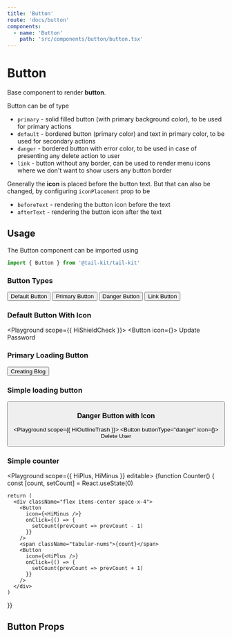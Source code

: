```yaml
---
title: 'Button'
route: 'docs/button'
components:
  - name: 'Button'
    path: 'src/components/button/button.tsx'
---
```



# Button

Base component to render **button**.

Button can be of type

- `primary` - solid filled button (with primary background color), to be used for primary actions
- `default` - bordered button (primary color) and text in primary color, to be used for secondary actions
- `danger` - bordered button with error color, to be used in case of presenting any delete action to user
- `link` - button without any border, can be used to render menu icons where we don't want to show users any button border

Generally the **icon** is placed before the button text. But that can also be changed, by configuring `iconPlacement` prop to be

- `beforeText` - rendering the button icon before the text
- `afterText` - rendering the button icon after the text

## Usage

The Button component can be imported using

```jsx
import { Button } from '@tail-kit/tail-kit'
```

### Button Types

<Playground>
  <div className="flex items-center space-x-4">
    <Button>Default Button</Button>
    <Button buttonType="primary">Primary Button</Button>
    <Button buttonType="danger">Danger Button</Button>
    <Button buttonType="link">Link Button</Button>
  </div>
</Playground>

### Default Button With Icon

<Playground  scope={{ HiShieldCheck }}>
  <Button icon={<HiShieldCheck />}>
    Update Password
  </Button>
</Playground>

### Primary Loading Button

<Playground>
  <Button loading buttonType="primary">
    Creating Blog
  </Button>
</Playground>

### Simple loading button

<Playground>
  <Button loading />
</Playground>

### Danger Button with Icon

<Playground scope={{ HiOutlineTrash }}>
  <Button buttonType="danger" icon={<HiOutlineTrash />}>
    Delete User
  </Button>
</Playground>

### Simple counter

<Playground scope={{ HiPlus, HiMinus }} editable>
  {function Counter() {
    const [count, setCount] = React.useState(0)

    return (
      <div className="flex items-center space-x-4">
        <Button
          icon={<HiMinus />}
          onClick={() => {
            setCount(prevCount => prevCount - 1)
          }}
        />
        <span className="tabular-nums">{count}</span>
        <Button
          icon={<HiPlus />}
          onClick={() => {
            setCount(prevCount => prevCount + 1)
          }}
        />
      </div>
    )
  }}
</Playground>

## Button Props

<PropsTable of="Button" />
